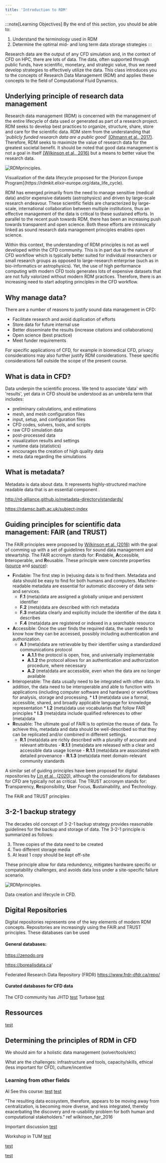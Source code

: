 ```yaml
---
title: 'Introduction to RDM'
---
```


:::note[Learning Objectives]
By the end of this section, you should be able to:
1. Understand the terminology used in RDM
2. Determine the optimal mid- and long term data storage strategies
:::

Research data are the output of any CFD simulation and, in the context of CFD on HPC, there are lots of data. The data, often supported through public funds, have scientific, monetary, and strategic value, thus we need develop strategies to effectively utilize the data. This class introduces you to the concepts of Research Data Management (RDM) and applies these concepts to the field of Computational Fluid Dynamics. 


## Underlying principle of research data management
Research data management (RDM) is concerned with the management of the entire lifecycle of data used or generated as part of a research project. RDM seeks to develop best practices to organize, structure, share, store and care for the scientific data. RDM stem from the understanding that *'publicly funded research data are a public good'*   [(Ohmann et al., 2017)](https://bmjopen.bmj.com/content/7/12/e018647).  Therefore, RDM seeks to maximize the  value of research data for the greatest societal benefit. It should be noted that good data management is not a goal in itself  [(Wilkinson et al., 2016)](https://www.nature.com/articles/sdata201618) but a means to better value the research data.

![RDMprinciples.](../../../assets/figs_section3/ARC4CFD_RDM_lifecycle.png "RDM Lifecycle")
<Caption>Visualization of the data lifecycle proposed for the  [Horizon Europe Program](https://rdmkit.elixir-europe.org/data_life_cycle). </Caption>

RDM has emerged primarily from the need to manage sensitive (medical data) and/or expensive datasets (astrophysics) and driven by large-scale research endeavour. These scientific fields are characterized by large-scale, international collaboration between multiple institutions, thus an effective management of the data is critical to these sustained efforts. In parallel to the recent push towards RDM, there has been an increasing push towards transparent and open science. Both these efforts are intrinsically linked as sound research data management principles enables open science. 


Within this context, the understanding of RDM principles is not as well developed within the CFD community. This is in part due to the nature of CFD workflow which is typically better suited for individual researchers or small research groups as opposed to large-research enterprise (such as in bio-informatics or astrophysics).  Yet, the use of high performance computing with modern CFD tools generates lots of expensive datasets that are not fully valorized without modern RDM practices. Therefore, there is an increasing need to start adopting principles in the CFD workflow.


## Why manage data?
There are a number of reasons to justify sound data management in CFD:

   -  Facilitate research and avoid duplication of efforts
   -  Store data for future internal use
   -  Better disseminate the results (increase citations and collaborations)
   -  Open science (best practice)
   -  Meet funder requirements
  
  For specific applications of CFD, for example in biomedical CFD, privacy considerations may also further justify RDM considerations. These specific considerations fall outside the scope of the present course. 



## What is data in CFD?
Data underpin the scientific process.  We tend to associate 'data' with 'results', yet data in CFD should be understood as an umbrella term that includes:

 -  preliminary calculations, and estimations
 -  mesh, and mesh configuration files
 -  input, setup, and configuration files 
 -  CFD codes, solvers, tools, and scripts
 -  raw CFD simulation data
 -  post-processed data
 -  visualization results and settings
 -  runtime data (statistics)
 - encourages the creation of high quality data
 -  meta data regarding the simulations 

## What is metadata?
Metadata is data about data. It represents highly-structured machine readable data that is an essential component . 

http://rd-alliance.github.io/metadata-directory/standards/

https://rdamsc.bath.ac.uk/subject-index





## Guiding principles for scientific data management: FAIR (and  TRUST)
The FAIR principles  were proposed by [Wilkinson et al. (2016)](https://www.nature.com/articles/sdata201618) with the goal of comming up with a set of guidelines for sound data management and stewartship. The FAIR accronym stands for: **F**indable, **A**ccessible, **I**nteroperable, and **R**eusable.  These principle were concrete properties ([source](https://www.nature.com/articles/sdata201618)  and [source](https://science.gc.ca/site/science/en/interagency-research-funding/policies-and-guidelines/research-data-management/tri-agency-research-data-management-policy-frequently-asked-questions)):

  -  **F**indable: The first step in (re)using data is to find them. Metadata and data should be easy to find for both humans and computers. Machine-readable metadata are essential for automatic discovery of data sets and services.
      * **F.1** (meta)data are assigned a globally unique and persistent identifier
      * **F.2** (meta)data are described with rich metadata
      * **F.3** metadata clearly and explicitly include the identifier of the data it describes
      * **F.4** (meta)data are registered or indexed in a searchable resource
  -  **A**ccessible: Once the user finds the required data, the user needs to know how they can be accessed, possibly including authentication and authorization.
      * **A.1** (meta)data are retrievable by their identifier using a standardized communications protocol
        - **A.1.1** the protocol is open, free, and universally implementable
        - **A.1.2** the protocol allows for an authentication and authorization procedure, where necessary
        * **A.2** (meta)data are accessible, even when the data are no longer available
  -  **I**nteroperable:  The data usually need to be integrated with other data. In addition, the data need to be interoperable and able to function with applications (including computer software and hardware) or workflows for analysis, storage and processing.
    * **I.1** (meta)data use a formal, accessible, shared, and broadly applicable language for knowledge representation
    * **I.2** (meta)data use vocabularies that follow FAIR principles
    * **I.3** (meta)data include qualified references to other (meta)data
  -  **R**eusable: The ultimate goal of FAIR is to optimize the reuse of data. To achieve this, metadata and data should be well-described so that they can be replicated and/or combined in different settings.
      * **R.1** (meta)data are richly described with a plurality of accurate and relevant attributes
            - **R.1.1**  (meta)data are released with a clear and accessible data usage license
            - **R.1.1**  (meta)data are associated with detailed provenance
            - **R.1.3**  (meta)data meet domain-relevant community standards

A similar set of guiding principles have been proposed for digital repositories by [Lin et al., (2020)](https://www.nature.com/articles/s41597-020-0486-7), although the considerations for databases for CFD are typically not as critical. The TRUST accronym stands for: **T**ransparency, **R**esponsibility, **U**ser Focus, **S**ustainability, and **T**echnology.

The FAIR and TRUST principles 




## 3-2-1 backup strategy
The decades old concept of 3-2-1 backup strategy provides reasonable guidelines for the backup and storage of data. The 3-2-1 principle is summarized as follows:

3. Three copies of the data need to be created
2. Two different storage media
1. At least 1 copy should be kept off-site

These principle allow for data redundency, mitigates hardware specific or compatability challenges, and avoids data loss under a site-specific failure scenario.



![RDMprinciples.](../../../assets/figs_section3/ARC4CFD_DataStorage.png "RDMprinciples")
<Caption>Data creation and lifecycle in CFD. </Caption>


## Digital Repositories
Digital repositories represents one of the key elements of modern RDM concepts. Repositories are increasingly using the FAIR and TRUST principles. These databases can be used






#### General databases:
https://zenodo.org

https://borealisdata.ca'

Federated Research Data Repository (FRDR)
https://www.frdr-dfdr.ca/repo/



####  Curated databases for CFD data
The CFD community has 
JHTD [test](https://turbulence.pha.jhu.edu)
Turbase [test](https://turbase.cineca.it/init/routes/#/logging/welcome)









## Ressources
[test](https://scienceeurope.org/media/4brkxxe5/se_rdm_practical_guide_extended_final.pdf)





## Determining the principles of RDM in CFD

We should aim for a holistic data management (solver/tools/etc)

What are the challenges: infrastructure and tools, capacity/skills, ethical (less important for CFD), culture/incentive




### Learning from other fields 
AI
See this course: [test](https://thodrek.github.io/CS839_spring18/)
[test](https://fullstackdeeplearning.com/spring2021/lecture-8/)



"The resulting data ecosystem, therefore, appears to be moving away from centralization, is becoming more diverse, and less integrated, thereby exacerbating the discovery and re-usability problem for both human and computational stakeholders." ref wilkinson_fair_2016

Important discussion [test](https://towardsdatascience.com/data-entropy-more-data-more-problems-fa889a9dd0ec)


Workshop in TUM
[test](https://zenodo.org/records/7785532#.ZCw4h85ByUk)

[test](https://nfdi4ing.de)

[test](https://www.youtube.com/watch?v=3sDhQRIYUmA)
